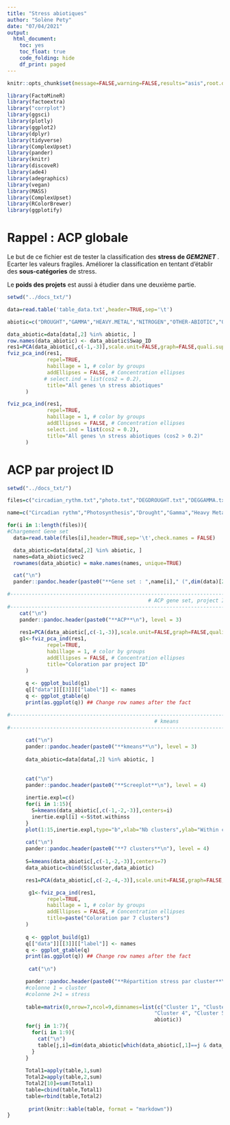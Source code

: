 ```yaml
---
title: "Stress abiotiques"
author: "Solène Pety"
date: "07/04/2021"
output:
  html_document:
    toc: yes
    toc_float: true
    code_folding: hide
    df_print: paged
---
```



```r
knitr::opts_chunk$set(message=FALSE,warning=FALSE,results="asis",root.dir = "~/M1_BIMS/Stage/Rstudio/.Rmd_html/")
```

```r
library(FactoMineR)
library(factoextra)
library("corrplot")
library(ggsci)
library(plotly)
library(ggplot2)
library(dplyr)
library(tidyverse)
library(ComplexUpset)
library(pander)
library(knitr)
library(discoveR)
library(ade4)
library(adegraphics)
library(vegan)
library(MASS)
library(ComplexUpset)
library(RColorBrewer)
library(ggplotify)
```
  
# **Rappel : ACP globale **  

Le but de ce fichier est de tester la classification des **stress de *GEM2NET* **. Ecarter les valeurs fragiles. Améliorer la classification en tentant d'établir des **sous-catégories** de stress.  
   
Le **poids des projets** est aussi à étudier dans une deuxième partie.

```r
setwd("../docs_txt/")

data=read.table('table_data.txt',header=TRUE,sep='\t')

abiotic=c("DROUGHT","GAMMA","HEAVY.METAL","NITROGEN","OTHER-ABIOTIC","OXYDATIVE.STRESS","SALT","TEMPERATURE","UV")

data_abiotic=data[data[,2] %in% abiotic, ]
row.names(data_abiotic) <- data_abiotic$Swap_ID
res1=PCA(data_abiotic[,c(-1,-3)],scale.unit=FALSE,graph=FALSE,quali.sup=1) 
fviz_pca_ind(res1,
             repel=TRUE,
             habillage = 1, # color by groups
             addEllipses = FALSE, # Concentration ellipses
            # select.ind = list(cos2 = 0.2),
             title="All genes \n stress abiotiques"
      )

fviz_pca_ind(res1,
             repel=TRUE,
             habillage = 1, # color by groups
             addEllipses = FALSE, # Concentration ellipses
             select.ind = list(cos2 = 0.2),
             title="All genes \n stress abiotiques (cos2 > 0.2)"
      )
```

# **ACP par project ID**
```r
setwd("../docs_txt/")

files=c("circadian_rythm.txt","photo.txt","DEGDROUGHT.txt","DEGGAMMA.txt","DEGHEAVY.METAL.txt","DEGNITROGEN.txt","DEGOTHER.ABIOTIC.txt","DEGOXYDATIVE.STRESS.txt","DEGSALT.txt","DEGTEMPERATURE.txt","DEGUV.txt")

name=c("Circadian rythm","Photosynthesis","Drought","Gamma","Heavy Metal","Nitrogen","Other abiotic","Oxydative stress","Salt","Temperature","UV")

for(i in 1:length(files)){
#Chargement Gene set 
  data=read.table(files[i],header=TRUE,sep='\t',check.names = FALSE)

  data_abiotic=data[data[,2] %in% abiotic, ]
  names=data_abiotic$vec2
  rownames(data_abiotic) = make.names(names, unique=TRUE)

  cat("\n")
  pander::pandoc.header(paste0("**Gene set : ",name[i]," (",dim(data)[2]-3," gènes)**\n"), level = 2)

#--------------------------------------------------------------------------------------------------#
                                              # ACP gene set, project ID
#--------------------------------------------------------------------------------------------------#  
    cat("\n")
    pander::pandoc.header(paste0("**ACP**\n"), level = 3)
    
    res1=PCA(data_abiotic[,c(-1,-3)],scale.unit=FALSE,graph=FALSE,quali.sup=1) 
    g1<-fviz_pca_ind(res1,
             repel=TRUE,
             habillage = 1, # color by groups
             addEllipses = FALSE, # Concentration ellipses
             title="Coloration par project ID"
      )
      
      q <- ggplot_build(g1)
      q[["data"]][[3]][["label"]] <- names
      q <- ggplot_gtable(q)
      print(as.ggplot(q)) ## Change row names after the fact

#--------------------------------------------------------------------------------------------------#
                                                # kmeans
#--------------------------------------------------------------------------------------------------#        
      
      cat("\n")
      pander::pandoc.header(paste0("**kmeans**\n"), level = 3)     
      
      data_abiotic=data[data[,2] %in% abiotic, ]
      
      
      cat("\n")
      pander::pandoc.header(paste0("**Screeplot**\n"), level = 4) 
      
      inertie.expl=c()
      for(i in 1:15){
        S=kmeans(data_abiotic[,c(-1,-2,-3)],centers=i)
        inertie.expl[i] <-S$tot.withinss
      }
      plot(1:15,inertie.expl,type="b",xlab="Nb clusters",ylab="Within cluster sum of squares")
      
      cat("\n")
      pander::pandoc.header(paste0("**7 clusters**\n"), level = 4)     
    
      S=kmeans(data_abiotic[,c(-1,-2,-3)],centers=7)
      data_abiotic=cbind(S$cluster,data_abiotic)

      res1=PCA(data_abiotic[,c(-2,-4,-3)],scale.unit=FALSE,graph=FALSE,quali.sup=1)

       g1<-fviz_pca_ind(res1,
             repel=TRUE,
             habillage = 1, # color by groups
             addEllipses = FALSE, # Concentration ellipses
             title=paste("Coloration par 7 clusters")
      )
       
      q <- ggplot_build(g1)
      q[["data"]][[3]][["label"]] <- names
      q <- ggplot_gtable(q)
      print(as.ggplot(q)) ## Change row names after the fact
       
       cat("\n")

      pander::pandoc.header(paste0("**Répartition stress par cluster**\n"), level = 4) 
      #colonne 1 = cluster
      #colonne 2+1 = stress
      
      table=matrix(0,nrow=7,ncol=9,dimnames=list(c("Cluster 1", "Cluster 2", "Cluster 3",
                                                "Cluster 4", "Cluster 5", "Cluster 6", "Cluster 7"),
                                                abiotic))
      for(j in 1:7){
        for(i in 1:9){
          cat("\n")
          table[j,i]=dim(data_abiotic[which(data_abiotic[,1]==j & data_abiotic[,3]==abiotic[i]),])[1]
        }
      }
      
      Total1=apply(table,1,sum)
      Total2=apply(table,2,sum)
      Total2[10]=sum(Total1)
      table=cbind(table,Total1)
      table=rbind(table,Total2)
      
       print(knitr::kable(table, format = "markdown"))
}
```





